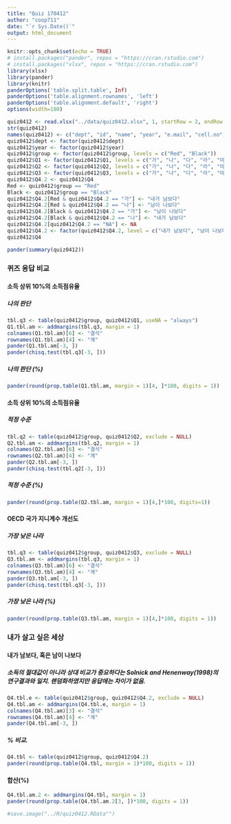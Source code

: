 ```yaml
---
title: "Quiz 170412"
author: "coop711"
date: "`r Sys.Date()`"
output: html_document
---
```


```r
knitr::opts_chunk$set(echo = TRUE)
# install.packages("pander", repos = "https://cran.rstudio.com")
# install.packages("xlsx", repos = "https://cran.rstudio.com")
library(xlsx)
library(pander)
library(knitr)
panderOptions('table.split.table', Inf)
panderOptions('table.alignment.rownames', 'left')
panderOptions('table.alignment.default', 'right')
options(width=180)
```

```r
quiz0412 <- read.xlsx("../data/quiz0412.xlsx", 1, startRow = 2, endRow = 161, colIndex = c(3:7, 9:14), colClasses = c(rep("character", 11)), stringsAsFactors=FALSE)
str(quiz0412)
names(quiz0412) <- c("dept", "id", "name", "year", "e.mail", "cell.no", "Q1", "Q2", "Q3", "Q4", "group")
quiz0412$dept <- factor(quiz0412$dept)
quiz0412$year <- factor(quiz0412$year)
quiz0412$group <- factor(quiz0412$group, levels = c("Red", "Black"))
quiz0412$Q1 <- factor(quiz0412$Q1, levels = c("가", "나", "다", "라", "마"), labels = c("10%", "25%", "33%", "45%", "50%"))
quiz0412$Q2 <- factor(quiz0412$Q2, levels = c("가", "나", "다", "라", "마"), labels = c("10%", "25%", "33%", "45%", "50%"))
quiz0412$Q3 <- factor(quiz0412$Q3, levels = c("가", "나", "다", "라", "마"), labels = c("미국", "터키", "칠레", "대한민국", "멕시코"))
quiz0412$Q4.2 <- quiz0412$Q4
Red <- quiz0412$group == "Red"
Black <- quiz0412$group == "Black"
quiz0412$Q4.2[Red & quiz0412$Q4.2 == "가"] <- "내가 남보다"
quiz0412$Q4.2[Red & quiz0412$Q4.2 == "나"] <- "남이 나보다"
quiz0412$Q4.2[Black & quiz0412$Q4.2 == "가"] <- "남이 나보다"
quiz0412$Q4.2[Black & quiz0412$Q4.2 == "나"] <- "내가 남보다"
quiz0412$Q4.2[quiz0412$Q4.2 == "NA"] <- NA
quiz0412$Q4.2 <- factor(quiz0412$Q4.2, level = c("내가 남보다", "남이 나보다"))
quiz0412$Q4
```

```r
pander(summary(quiz0412))
```

### 퀴즈 응답 비교{#퀴즈}

#### 소득 상위 10%의 소득점유율

##### 나의 판단

```r
tbl.q3 <- table(quiz0412$group, quiz0412$Q1, useNA = "always")
Q1.tbl.am <- addmargins(tbl.q3, margin = 1)
colnames(Q1.tbl.am)[6] <- "결석"
rownames(Q1.tbl.am)[4] <- "계"
pander(Q1.tbl.am[-3, ])
pander(chisq.test(tbl.q3[-3, ]))

```

##### 나의 판단 (%)

```r
pander(round(prop.table(Q1.tbl.am, margin = 1)[4, ]*100, digits = 1))
```

#### 소득 상위 10%의 소득점유율

##### 적정 수준

```r
tbl.q2 <- table(quiz0412$group, quiz0412$Q2, exclude = NULL)
Q2.tbl.am <- addmargins(tbl.q2, margin = 1)
colnames(Q2.tbl.am)[6] <- "결석"
rownames(Q2.tbl.am)[4] <- "계"
pander(Q2.tbl.am[-3, ])
pander(chisq.test(tbl.q2[-3, ]))
```

##### 적정 수준 (%)

```r
pander(round(prop.table(Q2.tbl.am, margin = 1)[4,]*100, digits=1))
```

#### OECD 국가 지니계수 개선도

##### 가장 낮은 나라

```r
tbl.q3 <- table(quiz0412$group, quiz0412$Q3, exclude = NULL)
Q3.tbl.am <- addmargins(tbl.q3, margin = 1)
colnames(Q3.tbl.am)[6] <- "결석"
rownames(Q3.tbl.am)[4] <- "계"
pander(Q3.tbl.am[-3, ])
pander(chisq.test(tbl.q3[-3, ]))
```

##### 가장 낮은 나라 (%)

```r
pander(round(prop.table(Q3.tbl.am, margin = 1)[4,]*100, digits = 1))
```

### 내가 살고 싶은 세상

#### 내가 남보다, 혹은 남이 나보다

##### 소득의 절대값이 아니라 상대 비교가 중요하다는 Solnick and Henenway(1998)의 연구결과와 일치. 랜덤화하였지만 응답에는 차이가 없음.

```r
Q4.tbl.e <- table(quiz0412$group, quiz0412$Q4.2, exclude = NULL)
Q4.tbl.am <- addmargins(Q4.tbl.e, margin = 1)
colnames(Q4.tbl.am)[3] <- "결석"
rownames(Q4.tbl.am)[4] <- "계"
pander(Q4.tbl.am[-3, ])
```

##### % 비교.  

```r
Q4.tbl <- table(quiz0412$group, quiz0412$Q4.2)
pander(round(prop.table(Q4.tbl, margin = 1)*100, digits = 1))
```

#### 합산(%)

```r
Q4.tbl.am.2 <- addmargins(Q4.tbl, margin = 1)
pander(round(prop.table(Q4.tbl.am.2[3, ])*100, digits = 1))
```


```r
#save.image("../R/quiz0412.RData"")
```